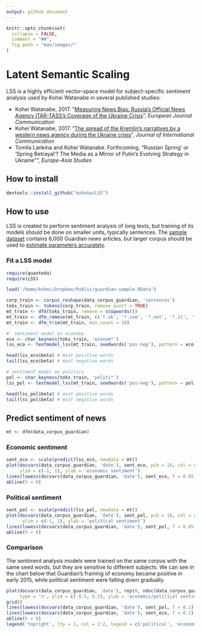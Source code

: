 ```yaml
---
output: github_document
---
```


```r
knitr::opts_chunk$set(
  collapse = FALSE,
  comment = "##",
  fig.path = "man/images/"
)
```

# Latent Semantic Scaling
LSS is a highly efficient vector-space model for subject-specific sentiment analysis used by Kohei Watanabe in several published studies:

* Kohei Watanabe, 2017. "[Measuring News Bias: Russia’s Official News Agency ITAR-TASS’s Coverage of the Ukraine Crisis](http://journals.sagepub.com/eprint/TBc9miIc89njZvY3gyAt/full)", *European Journal Communication*
* Kohei Watanabe, 2017. "[The spread of the Kremlin’s narratives by a western news agency during the Ukraine crisis](http://www.tandfonline.com/eprint/h2IHsz2YKce6uJeeCmcd/full)", *Journal of International Communication*
* Tomila Lankina and Kohei Watanabe. Forthcoming. "Russian Spring’ or ‘Spring Betrayal’? The Media as a Mirror of Putin’s Evolving Strategy in Ukraine"", *Europe-Asia Studies*


## How to install

```r
devtools::install_github("koheiw/LSS")
```

## How to use

LSS is created to perform sentiment analysis of long texts, but training of its models should be done on smaller units, typically sentences. The [sample  dataset](https://www.dropbox.com/s/555sr2ml6wc701p/guardian-sample.RData?dl=0) contains 6,000 Guardian news articles, but larger corpus should be used to [estimate parameters accurately](https://koheiw.net/?p=629).

### Fit a LSS model

```r
require(quanteda)
require(LSS)
```

```r
load('/home/kohei/Dropbox/Public/guardian-sample.RData')

corp_train <- corpus_reshape(data_corpus_guardian, 'sentences')
toks_train <- tokens(corp_train, remove_punct = TRUE)
mt_train <- dfm(toks_train, remove = stopwords())
mt_train <- dfm_remove(mt_train, c('*.uk', '*.com', '*.net', '*.it', '*@*'))
mt_train <- dfm_trim(mt_train, min_count = 10)

#' sentiment model on economy
eco <- char_keyness(toks_train, 'econom*')
lss_eco <- textmodel_lss(mt_train, seedwords('pos-neg'), pattern = eco)

head(lss_eco$beta) # most positive words
tail(lss_eco$beta) # most negative words

# sentiment model on politics
pol <- char_keyness(toks_train, 'politi*')
lss_pol <- textmodel_lss(mt_train, seedwords('pos-neg'), pattern = pol)

head(lss_pol$beta) # most positive words
tail(lss_pol$beta) # most negative words

```

## Predict sentiment of news

```r
mt <- dfm(data_corpus_guardian)
```

### Economic sentiment

```r
sent_eco <- scale(predict(lss_eco, newdata = mt))
plot(docvars(data_corpus_guardian, 'date'), sent_eco, pch = 16, col = rgb(0, 0, 0, 0.1),
     ylim = c(-1, 1), ylab = 'economic sentiment')
lines(lowess(docvars(data_corpus_guardian, 'date'), sent_eco, f = 0.05), col = 1)
abline(h = 0)
```

### Political sentiment

```r
sent_pol <- scale(predict(lss_pol, newdata = mt))
plot(docvars(data_corpus_guardian, 'date'), sent_pol, pch = 16, col = rgb(0, 0, 0, 0.1),
      ylim = c(-1, 1), ylab = 'political sentiment')
lines(lowess(docvars(data_corpus_guardian, 'date'), sent_pol, f = 0.05), col = 1)
abline(h = 0)
```

### Comparison

The sentiment analysis models were trained on the same corpus with the same seed words, but they are sensitive to different subjects. We can see in the chart below that Guardian's framing of economy became positive in early 2015, while political sentiment were falling down gradually.

```r
plot(docvars(data_corpus_guardian, 'date'), rep(0, ndoc(data_corpus_guardian)),  
     type = 'n', ylim = c(-0.5, 0.5), ylab = 'economic/political sentiment')
grid()
lines(lowess(docvars(data_corpus_guardian, 'date'), sent_pol, f = 0.1), col = 1)
lines(lowess(docvars(data_corpus_guardian, 'date'), sent_eco, f = 0.1), col = 2)
abline(h = 0)
legend('topright', lty = 1, col = 1:2, legend = c('political', 'economic'))
```


